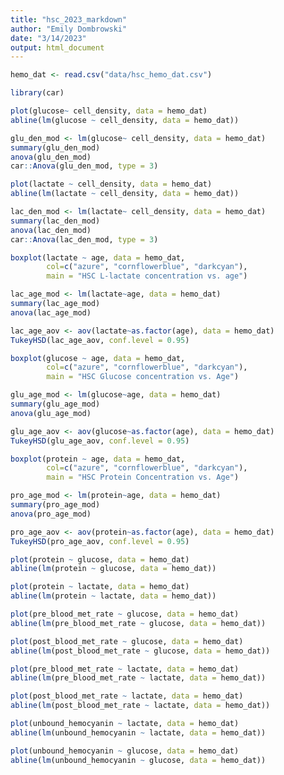 ```yaml
---
title: "hsc_2023_markdown"
author: "Emily Dombrowski"
date: "3/14/2023"
output: html_document
---
```


```r

hemo_dat <- read.csv("data/hsc_hemo_dat.csv")

library(car)
```

```r

plot(glucose~ cell_density, data = hemo_dat)
abline(lm(glucose ~ cell_density, data = hemo_dat))

glu_den_mod <- lm(glucose~ cell_density, data = hemo_dat)
summary(glu_den_mod)
anova(glu_den_mod)
car::Anova(glu_den_mod, type = 3)

plot(lactate ~ cell_density, data = hemo_dat)
abline(lm(lactate ~ cell_density, data = hemo_dat))

lac_den_mod <- lm(lactate~ cell_density, data = hemo_dat)
summary(lac_den_mod)
anova(lac_den_mod)
car::Anova(lac_den_mod, type = 3)

```

```r

boxplot(lactate ~ age, data = hemo_dat,
        col=c("azure", "cornflowerblue", "darkcyan"),
        main = "HSC L-lactate concentration vs. age")

lac_age_mod <- lm(lactate~age, data = hemo_dat)
summary(lac_age_mod)
anova(lac_age_mod)

lac_age_aov <- aov(lactate~as.factor(age), data = hemo_dat)
TukeyHSD(lac_age_aov, conf.level = 0.95)
```

```r
boxplot(glucose ~ age, data = hemo_dat,
        col=c("azure", "cornflowerblue", "darkcyan"),
        main = "HSC Glucose concentration vs. Age")

glu_age_mod <- lm(glucose~age, data = hemo_dat)
summary(glu_age_mod)
anova(glu_age_mod)

glu_age_aov <- aov(glucose~as.factor(age), data = hemo_dat)
TukeyHSD(glu_age_aov, conf.level = 0.95)

```

```r
boxplot(protein ~ age, data = hemo_dat, 
        col=c("azure", "cornflowerblue", "darkcyan"),
        main = "HSC Protein Concentration vs. Age")

pro_age_mod <- lm(protein~age, data = hemo_dat)
summary(pro_age_mod)
anova(pro_age_mod)

pro_age_aov <- aov(protein~as.factor(age), data = hemo_dat)
TukeyHSD(pro_age_aov, conf.level = 0.95)
```

```r
plot(protein ~ glucose, data = hemo_dat)
abline(lm(protein ~ glucose, data = hemo_dat))

plot(protein ~ lactate, data = hemo_dat)
abline(lm(protein ~ lactate, data = hemo_dat))

```

```r
plot(pre_blood_met_rate ~ glucose, data = hemo_dat)
abline(lm(pre_blood_met_rate ~ glucose, data = hemo_dat))

plot(post_blood_met_rate ~ glucose, data = hemo_dat)
abline(lm(post_blood_met_rate ~ glucose, data = hemo_dat))

plot(pre_blood_met_rate ~ lactate, data = hemo_dat)
abline(lm(pre_blood_met_rate ~ lactate, data = hemo_dat))

plot(post_blood_met_rate ~ lactate, data = hemo_dat)
abline(lm(post_blood_met_rate ~ lactate, data = hemo_dat))
```

```r

plot(unbound_hemocyanin ~ lactate, data = hemo_dat)
abline(lm(unbound_hemocyanin ~ lactate, data = hemo_dat))

plot(unbound_hemocyanin ~ glucose, data = hemo_dat)
abline(lm(unbound_hemocyanin ~ glucose, data = hemo_dat))

```
